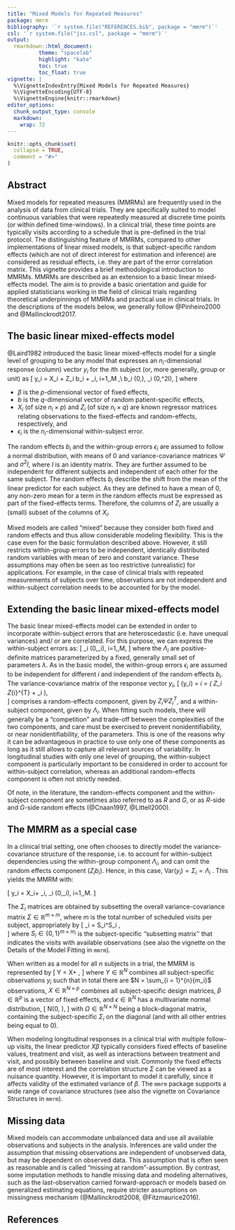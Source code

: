 ```yaml
---
title: "Mixed Models for Repeated Measures"
package: mmrm
bibliography: '`r system.file("REFERENCES.bib", package = "mmrm")`'
csl: '`r system.file("jss.csl", package = "mmrm")`'
output:
  rmarkdown::html_document:
          theme: "spacelab"
          highlight: "kate"
          toc: true
          toc_float: true
vignette: |
  %\VignetteIndexEntry{Mixed Models for Repeated Measures}
  %\VignetteEncoding{UTF-8}
  %\VignetteEngine{knitr::rmarkdown}
editor_options:
  chunk_output_type: console
  markdown:
    wrap: 72
---
```



```r
knitr::opts_chunk$set(
  collapse = TRUE,
  comment = "#>"
)
```


## Abstract

Mixed models for repeated measures (MMRMs) are frequently used in the analysis of data from clinical trials. 
They are specifically suited to model continuous variables that were repeatedly measured at discrete time points (or within defined time-windows).
In a clinical trial, these time points are typically visits according to a schedule that is pre-defined in the trial protocol.
The distinguishing feature of MMRMs, compared to other implementations of linear mixed models, is that subject-specific random effects (which are not of direct interest for estimation and inference) are considered as residual effects, i.e. they are part of the error correlation matrix.
This vignette provides a brief methodological introduction to MMRMs.
MMRMs are described as an extension to a basic linear mixed-effects model.
The aim is to provide a basic orientation and guide for applied statisticians working in the field of clinical trials regarding theoretical underpinnings of MMRMs and practical use in clinical trials. In the descriptions of the models below, we generally follow @Pinheiro2000 and @Mallinckrodt2017. 


## The basic linear mixed-effects model

@Laird1982 introduced the basic linear mixed-effects model for a single level of grouping to be any model that expresses an $n_i$-dimensional response (column) vector $y_i$ for the $i$th subject (or, more generally, group or unit) as
\[
 y_i = X_i \beta + Z_i b_i + \epsilon_i, \quad i=1,\ldots,M ,\\
 b_i \sim \mathcal{N}(0,\Psi), \quad \epsilon_i \sim \mathcal{N}(0,\sigma^2I),
\]
where 

* $\beta$ is the $p$-dimensional vector of fixed effects,
* $b$ is the $q$-dimensional vector of random patient-specific effects, 
* $X_i$ (of size $n_i \times p$) and $Z_i$ (of size $n_i \times q$) are known regressor matrices relating observations to the fixed-effects and random-effects, respectively, and 
* $\epsilon_i$ is the $n_i$-dimensional within-subject error.

The random effects $b_i$ and the within-group errors $\epsilon_i$ are assumed to  follow a normal distribution, with means of $0$ and variance-covariance matrices  $\Psi$ and $\sigma^2I$, where $I$ is an identity matrix. They are further assumed to be independent for different subjects and independent of each other for the same subject.
The random effects $b_i$ describe the shift from the mean of the linear predictor for each subject. As they are defined to have a mean of $0$, any
non-zero mean for a term in the random effects must be expressed as part
of the fixed-effects terms. Therefore, the columns of $Z_i$ are usually a (small) subset of the columns of $X_i$.

Mixed models are called "mixed" because they consider both fixed and random effects and thus allow considerable modeling flexibility. This is the case even for the basic formulation described above. However, it still restricts within-group errors to be independent, identically distributed random variables with mean of zero and constant variance. These assumptions may often be seen as too restrictive (unrealistic) for applications. For example, in the case of clinical trials with  repeated measurements of subjects over time, observations are not independent and within-subject correlation needs to be accounted for by the model.


## Extending the basic linear mixed-effects model

The basic linear mixed-effects model can be extended in order to incorporate within-subject errors that are heteroscedastic (i.e.\ have unequal variances) and/ or are correlated.
For this purpose, we can express the within-subject errors as:
\[
  \epsilon_i \sim \mathcal{N}(0,\Lambda_i), \quad i=1,\ldots,M,
\]
where the $\Lambda_i$ are positive-definite matrices parameterized by a fixed, generally small set of parameters $\lambda$. As in the basic model, the within-group errors $\epsilon_i$ are assumed to be independent for different $i$ and independent of the random effects $b_i$. 
The variance-covariance matrix of the response vector $y_i$,
\[
  \text{Var}(y_i) = \Sigma_i = \left( Z_i \Psi Z_{i}^{T} + \Lambda_i \right),  
\]
comprises a random-effects component, given by $Z_i \Psi Z_{i}^{T}$, and a within-subject component, given by $\Lambda_i$. 
When fitting such models, there will generally be a "competition" and trade-off between the complexities of the two components, and care must be exercised to prevent nonidentifiability, or near nonidentifiability, of the parameters. This is one of the reasons why it can be advantageous in practice to use only one of these components as long as it still allows to capture all relevant sources of variability. In longitudinal studies with only one level of grouping, the within-subject component is particularly important to be considered in order to account for within-subject correlation, whereas an additional random-effects component is often not strictly needed.

Of note, in the literature, the random-effects component and the within-subject component are sometimes also referred to as $R$ and $G$, or as $R$-side and $G$-side random effects (@Cnaan1997, @Littell2000).

## The MMRM as a special case

In a clinical trial setting, one often chooses to directly model the variance-covariance structure of the response, i.e. to account for within-subject dependencies using the within-group component $\Lambda_i$, and can omit the random effects component ($Z_i b_i$). Hence, in this case, $\text{Var}(y_i)=\Sigma_i=\Lambda_i$ . This yields the MMRM with:

\[
     y_i = X_i\beta + \epsilon_i, \quad \epsilon_i \sim \mathcal{N}(0,\Sigma_i), \quad i=1,\ldots,M.
\]

The $\Sigma_i$ matrices are obtained by subsetting the overall variance-covariance matrix  $\Sigma \in \mathbb{R}^{m \times m}$, where $m$ is the total number of scheduled visits per subject, appropriately by
\[
     \Sigma_i = S_i^\top \Sigma S_i ,    
\]
where $S_i \in \{0, 1\}^{m \times m_i}$ is the subject-specific ''subsetting matrix'' that indicates the visits with available observations (see also the vignette on the Details of the Model Fitting in `mmrm`).

When written as a model for all $n$ subjects in a trial, the MMRM is represented by
\[
Y = X\beta + \epsilon,
\]
where $Y \in \mathbb{R}^N$ combines all subject-specific observations $y_i$ such that in total there are $N = \sum_{i = 1}^{n}{m_i}$ observations,
$X \in \mathbb{R}^{N \times p}$ combines all subject-specific design matrices, 
$\beta \in \mathbb{R}^p$ is a vector of fixed effects, and 
$\epsilon \in \mathbb{R}^N$ has a multivariate normal distribution,
\[
\epsilon \sim N(0, \Omega),
\]
with $\Omega \in \mathbb{R}^{N \times N}$ being a block-diagonal matrix, containing the subject-specific $\Sigma_i$ on the diagonal (and with all other entries being equal to $0$).

When modeling longitudinal responses in a clinical trial with multiple follow-up visits, the linear predictor $X\beta$ typically considers fixed effects of baseline values, treatment and visit, as well as interactions between treatment and visit, and possibly between baseline and visit. Commonly the fixed effects are of most interest and the correlation structure $\Sigma$ can be viewed as a nuisance quantity. However, it is important to model it carefully, since it affects validity of the estimated variance of $\beta$. The `mmrm` package supports a wide range of covariance structures (see also the vignette on Covariance Structures in `mmrm`).


## Missing data

Mixed models can accommodate unbalanced data and use all available observations and subjects in the analysis. Inferences are valid under the assumption that missing observations are independent of unobserved data, but may be dependent on observed data. This assumption that is often seen as reasonable and is called "missing at random"-assumption. By contrast, some imputation methods to handle missing data and modeling alternatives, such as the last-observation carried forward-approach or models based on generalized estimating equations, require stricter assumptions on missingness mechanism (@Mallinckrodt2008, @Fitzmaurice2016).


## References

